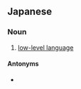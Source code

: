 ==Japanese==
{{ja-kanjitab|てい|きゅう|げん|ご|yomi=o}}

===Noun===
{{ja-noun|ていきゅうげんご}}

# {{lb|ja|programming|sort=ていきゅうげんご}} [[low-level language]]

====Antonyms====
* {{ja-r|高級言語|こうきゅうげんご}}